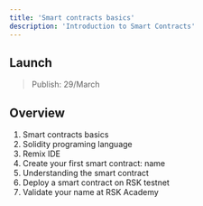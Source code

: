 ---
title: 'Smart contracts basics'
description: 'Introduction to Smart Contracts'
---

## Launch

> Publish: 29/March

## Overview

1. Smart contracts basics
2. Solidity programing language
3. Remix IDE
4. Create your first smart contract: name
5. Understanding the smart contract
6. Deploy a smart contract on RSK testnet
7. Validate your name at RSK Academy
